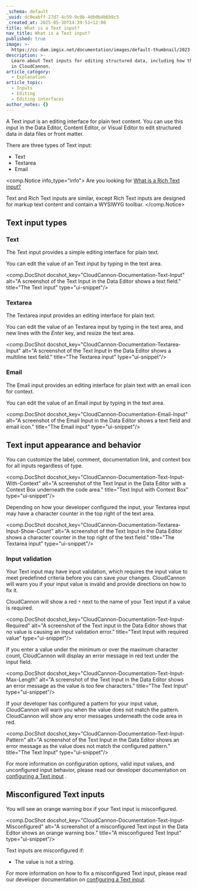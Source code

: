 ```yaml
---
_schema: default
_uuid: dc0eabff-27d7-4c59-9c0b-4db0b4b6b9c5
_created_at: 2025-05-30T14:39:51+12:00
title: What is a Text input?
nav_title: What is a Text input?
published: true
image: >-
  https://cc-dam.imgix.net/documentation/images/default-thumbnail/2023-Q4/CloudCannon-Documentation-Thumbnail.png
description: >-
  Learn about Text inputs for editing structured data, including how they work
  in CloudCannon.
article_category:
  - Explanation
article_topic:
  - Inputs
  - Editing
  - Editing interfaces
author_notes: {}
---
```

A Text input is an editing interface for plain text content. You can use this input in the Data Editor, Content Editor, or Visual Editor to edit structured data in data files or front matter.

There are three types of Text input:

* Text
* Textarea
* Email

<comp.Notice info_type="info">
  Are you looking for [What is a Rich Text input?](/documentation/articles/what-is-a-rich-text-input/)

  Text and Rich Text inputs are similar, except Rich Text inputs are designed for markup text content and contain a WYSIWYG toolbar.
</comp.Notice>

## Text input types

### Text

The Text input provides a simple editing interface for plain text.

You can edit the value of an Text input by typing in the text area.

<comp.DocShot docshot_key="CloudCannon-Documentation-Text-Input" alt="A screenshot of the Text Input in the Data Editor shows a text field." title="The Text input" type="ui-snippet"/>

### Textarea

The Textarea input provides an editing interface for plain text.

You can edit the value of an Textarea input by typing in the text area, and new lines with the *Enter* key, and resize the text area.

<comp.DocShot docshot_key="CloudCannon-Documentation-Textarea-Input" alt="A screenshot of the Text Input in the Data Editor shows a multiline text field." title="The Textarea input" type="ui-snippet"/>

### Email

The Email input provides an editing interface for plain text with an email icon for context.

You can edit the value of an Email input by typing in the text area.

<comp.DocShot docshot_key="CloudCannon-Documentation-Email-Input" alt="A screenshot of the Email Input in the Data Editor shows a text field and email icon." title="The Email input" type="ui-snippet"/>

## Text input appearance and behavior

You can customize the label, comment, documentation link, and context box for all inputs regardless of type.

<comp.DocShot docshot_key="CloudCannon-Documentation-Text-Input-With-Context" alt="A screenshot of the Text Input in the Data Editor with a Context Box underneath the code area." title="Text Input with Context Box" type="ui-snippet"/>

Depending on how your developer configured the input, your Textarea input may have a character counter in the top right of the text area.

<comp.DocShot docshot_key="CloudCannon-Documentation-Textarea-Input-Show-Count" alt="A screenshot of the Text Input in the Data Editor shows a character counter in the top right of the text field." title="The Textarea input" type="ui-snippet"/>

### Input validation

Your Text input may have input validation, which requires the input value to meet predefined criteria before you can save your changes. CloudCannon will warn you if your input value is invalid and provide directions on how to fix it.

CloudCannon will show a red `*` next to the name of your Text input if a value is required.

<comp.DocShot docshot_key="CloudCannon-Documentation-Text-Input-Required" alt="A screenshot of the Text input in the Data Editor shows that no value is causing an input validation error." title="Text Input with required value" type="ui-snippet"/>

If you enter a value under the minimum or over the maximum character count, CloudCannon will display an error message in red text under the input field.

<comp.DocShot docshot_key="CloudCannon-Documentation-Text-Input-Max-Length" alt="A screenshot of the Text Input in the Data Editor shows an error message as the value is too few characters." title="The Text Input" type="ui-snippet"/>

If your developer has configured a pattern for your input value, CloudCannon will warn you when the value does not match the pattern. CloudCannon will show any error messages underneath the code area in red.

<comp.DocShot docshot_key="CloudCannon-Documentation-Text-Input-Pattern" alt="A screenshot of the Text Input in the Data Editor shows an error message as the value does not match the configured pattern." title="The Text Input" type="ui-snippet"/>

For more information on configuration options, valid input values, and unconfigured input behavior, please read our developer documentation on [configuring a Text input](/documentation/articles/configure-a-text-input/) .

## Misconfigured Text inputs

You will see an orange warning box if your Text input is misconfigured.

<comp.DocShot docshot_key="CloudCannon-Documentation-Text-Input-Misconfigured" alt="A screenshot of a misconfigured Text input in the Data Editor shows an orange warning box." title="A misconfigured Text Input" type="ui-snippet"/>

Text inputs are misconfigured if:

* The value is not a string.

For more information on how to fix a misconfigured Text input, please read our developer documentation on [configuring a Text input](/documentation/articles/configure-a-text-input/).